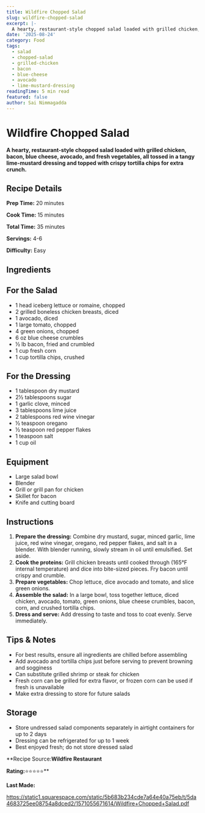 ```yaml
---
title: Wildfire Chopped Salad
slug: wildfire-chopped-salad
excerpt: |-
  A hearty, restaurant-style chopped salad loaded with grilled chicken, bacon, blue cheese, avocado, and fresh vegetables, all tossed in a tangy lime-mustard dressing.
date: '2025-08-24'
category: Food
tags:
  - salad
  - chopped-salad
  - grilled-chicken
  - bacon
  - blue-cheese
  - avocado
  - lime-mustard-dressing
readingTime: 5 min read
featured: false
author: Sai Nimmagadda
---
```

# Wildfire Chopped Salad

**A hearty, restaurant-style chopped salad loaded with grilled chicken, bacon, blue cheese, avocado, and fresh vegetables, all tossed in a tangy lime-mustard dressing and topped with crispy tortilla chips for extra crunch.**

## Recipe Details

**Prep Time:** 20 minutes

**Cook Time:** 15 minutes

**Total Time:** 35 minutes

**Servings:** 4-6

**Difficulty:** Easy

## Ingredients

## For the Salad

- 1 head iceberg lettuce or romaine, chopped
- 2 grilled boneless chicken breasts, diced
- 1 avocado, diced
- 1 large tomato, chopped
- 4 green onions, chopped
- 6 oz blue cheese crumbles
- ½ lb bacon, fried and crumbled
- 1 cup fresh corn
- 1 cup tortilla chips, crushed

## For the Dressing

- 1 tablespoon dry mustard
- 2½ tablespoons sugar
- 1 garlic clove, minced
- 3 tablespoons lime juice
- 2 tablespoons red wine vinegar
- ½ teaspoon oregano
- ½ teaspoon red pepper flakes
- 1 teaspoon salt
- 1 cup oil

## Equipment

- Large salad bowl
- Blender
- Grill or grill pan for chicken
- Skillet for bacon
- Knife and cutting board

## Instructions

1. **Prepare the dressing:** Combine dry mustard, sugar, minced garlic, lime juice, red wine vinegar, oregano, red pepper flakes, and salt in a blender. With blender running, slowly stream in oil until emulsified. Set aside.
2. **Cook the proteins:** Grill chicken breasts until cooked through (165°F internal temperature) and dice into bite-sized pieces. Fry bacon until crispy and crumble.
3. **Prepare vegetables:** Chop lettuce, dice avocado and tomato, and slice green onions.
4. **Assemble the salad:** In a large bowl, toss together lettuce, diced chicken, avocado, tomato, green onions, blue cheese crumbles, bacon, corn, and crushed tortilla chips.
5. **Dress and serve:** Add dressing to taste and toss to coat evenly. Serve immediately.

## Tips & Notes

- For best results, ensure all ingredients are chilled before assembling
- Add avocado and tortilla chips just before serving to prevent browning and sogginess
- Can substitute grilled shrimp or steak for chicken
- Fresh corn can be grilled for extra flavor, or frozen corn can be used if fresh is unavailable
- Make extra dressing to store for future salads

## Storage

- Store undressed salad components separately in airtight containers for up to 2 days
- Dressing can be refrigerated for up to 1 week
- Best enjoyed fresh; do not store dressed salad

**Recipe Source:**Wildfire Restaurant**

**Rating:**⭐⭐⭐⭐⭐**

**Last Made:**

https://static1.squarespace.com/static/5b683b234cde7a64e40a75eb/t/5da4683725ee08754a8dced2/1571055671614/Wildfire+Chopped+Salad.pdf
